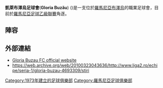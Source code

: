 {{Infobox football club|
 |clubname = 凱萊布澤烏足球會 |
 |current  =  |
  image    = <!-- 檔案不存在 [[File:Gloria_Buzau_logo.png|File:Gloria_Buzau_logo.png]] ，可從英文維基百科取得 -->
 |fullname = Fotbal Club Gloria Buzău |
  nickname = ''Glorioşii'' (The Glorious Ones)|
  founded  = {{Start date and years ago|df=yes|1973|6|16}} |
  ground   = [[Stadionul_Municipal_(Buzău)|Stadionul Municipal]]|
  capacity = 18,000<ref>{{cite web |url=http://www.fcgloriabuzau.ro/stadion.php |title=存档副本 |accessdate=2011-06-10 |deadurl=yes |archiveurl=https://web.archive.org/web/20110620012550/http://www.fcgloriabuzau.ro/stadion.php |archivedate=2011-06-20 }}</ref> |
  owner    = |
  chairman = Dan Tulpan |
  manager  = [[Viorel_Ion|Viorel Ion]]|
  league   = [[羅馬尼亞足球乙級聯賽|羅馬尼亞足球乙級聯賽]]|
  season   = 2014–15|
  position = 羅馬尼亞足球乙級聯賽, '''3'''|
  website = https://web.archive.org/web/20071011030918/http://www.fcgloriabuzau.ro/ |
 pattern_la1=_blueborder|pattern_b1=_manutd_09-10_away|pattern_ra1=_blueborder|
 leftarm1=FF0000|body1=FF0000|rightarm1=FF0000|shorts1=0000FF|socks1=FF0000
| pattern_la2=_whitelines|pattern_b2=_whitecollar_2|pattern_ra2=_whitelines|
 leftarm2=0000FF|body2=0000FF|rightarm2=0000FF|shorts2=0000FF|socks2=0000FF|
}}

'''凱萊布澤烏足球會'''('''Gloria Buzău''') ({{IPA-ro|ˈɡlori.a buˈzəw}})是一支位於[[羅馬尼亞|羅馬尼亞]][[布澤烏|布澤烏]]的職業足球會，目前於[[羅馬尼亞足球乙級聯賽|羅馬尼亞足球乙級聯賽]]角逐。

== 陣容 ==
{{Fs start}}
{{Fs player|no=1 |pos=GK|nat=ROU|name=[[Cristian_Stoicescu|Cristian Stoicescu]]}}
{{Fs player|no=3 |pos=MF|nat=ROU|name=[[Georgian_Marcu|Georgian Marcu]]}}
{{Fs player|no=4 |pos=DF|nat=ROU|name=[[Iulian_Dăniță|Iulian Dăniță]]}}
{{Fs player|no=6 |pos=MF|nat=ROU|name=[[Adrian_Ghinea|Adrian Ghinea]]}}
{{Fs player|no=8 |pos=DF|nat=ROU|name=[[Cătălin_Vlaicu|Cătălin Vlaicu]]}}
{{Fs player|no=10|pos=MF|nat=ROU|name=[[Dorin_Burlacu|Dorin Burlacu]]}}
{{Fs player|no=11|pos=MF|nat=ROU|name=[[Gabriel_Bobe|Gabriel Bobe]]}}
{{Fs player|no=15|pos=DF|nat=ROU|name=[[Sebastian_Agache|Sebastian Agache]]}}
{{Fs player|no=16|pos=DF|nat=ROU|name=[[George_Ghita|George Ghita]]}}
{{Fs player|no=17|pos=DF|nat=ROU|name=[[Claudiu_Dumitrescu|Claudiu Dumitrescu]]}}
{{Fs player|no=19|pos=FW|nat=ROU|name=[[Clement_Pălimaru|Clement Pălimaru]]}}
{{Fs player|no=20|pos=DF|nat=ROU|name=[[Paul_Grigoraș|Paul Grigoraș]]}}
{{Fs mid}}
{{Fs player|no=21|pos=MF|nat=ROU|name=[[Alexandru_Ioniță_(1992)|Alexandru Ioniță]]}}
{{Fs player|no=23|pos=MF|nat=ROU|name=[[Marius_Voicu|Marius Voicu]]}}
{{Fs player|no=25|pos=MF|nat=ROU|name=[[Gabriel_Vîrdaru|Gabriel Vîrdaru]]}}
{{Fs player|no=26|pos=MF|nat=ROU|name=[[Nini_Popescu|Nini Popescu]]}}
{{Fs player|no=28|pos=FW|nat=ROU|name=[[Adrian_Răduca|Adrian Răduca]]}}
{{Fs player|no=31|pos=GK|nat=ROU|name=[[Dan_Sârbu|Dan Sârbu]]}}
{{Fs player|no=  |pos=DF|nat=ROU|name=[[Alin_Iordache|Alin Iordache]]}}
{{Fs player|no=  |pos=DF|nat=NGA|name=[[Dino_Eze|Dino Eze]]}}
{{Fs player|no=  |pos=MF|nat=ROU|name=[[Bogdan_Danciu|Bogdan Danciu]]}}
{{Fs player|no=  |pos=MF|nat=BUL|name=[[Samuel_Koprindzhiyski|Samuel Koprindzhiyski]]}}
{{Fs player|no=  |pos=FW|nat=ROU|name=[[Bogdan_Bălan_(footballer)|Bogdan Bălan]]}}
{{Fs end}}

==外部連結==
{{Portal|Romanian football}}
*[https://web.archive.org/web/20071011030918/http://www.fcgloriabuzau.ro/ Gloria Buzau FC official website]
*https://web.archive.org/web/20100323043636/http://www.liga2.ro/echipe/seria-1/gloria-buzau-4693309/stiri

[[Category:1973年建立的足球俱樂部|Category:1973年建立的足球俱樂部]]
[[Category:羅馬尼亞足球俱樂部|Category:羅馬尼亞足球俱樂部]]